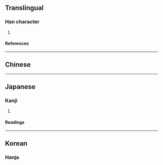 {{also|⊥|⟂|亠|ㅗ}}
{{character info}}
==Translingual==

===Han character===
{{Han char|rn=1|rad=一|as=01|sn=2|four=20100|canj=LM|ids=⿱丨一}}

# {{mul-shuowen radical-def|2}}

====References====
{{Han ref|kx=0076.010|dkj=00007|dj=0137.020|hdz=10003.010|uh=4E04}}

----

==Chinese==
{{zh-see|上|av}}

----

==Japanese==

===Kanji===
{{ja-kanji|grade=uc|rs=一01}}

# {{alternative form of|ja|上}}

====Readings====
{{ja-readings
|goon=じょう<じやう
|kanon=しょう<しやう
|kun=うえ-, かみ-
}}

----

==Korean==

===Hanja===
{{ko-hanja|위|상}}